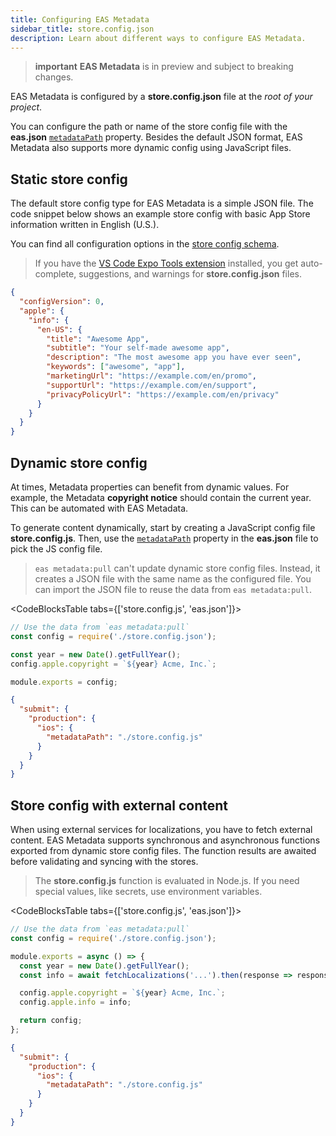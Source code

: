 ```yaml
---
title: Configuring EAS Metadata
sidebar_title: store.config.json
description: Learn about different ways to configure EAS Metadata.
---
```



> **important** **EAS Metadata** is in preview and subject to breaking changes.

EAS Metadata is configured by a **store.config.json** file at the _root of your project_.

You can configure the path or name of the store config file with the **eas.json** [`metadataPath`](../../submit/eas-json.mdx#metadatapath) property.
Besides the default JSON format, EAS Metadata also supports more dynamic config using JavaScript files.

## Static store config

The default store config type for EAS Metadata is a simple JSON file.
The code snippet below shows an example store config with basic App Store information written in English (U.S.).

You can find all configuration options in the [store config schema](/eas/metadata/schema/).

> If you have the [VS Code Expo Tools extension](https://github.com/expo/vscode-expo#readme) installed, you get auto-complete, suggestions, and warnings for **store.config.json** files.

```json store.config.json
{
  "configVersion": 0,
  "apple": {
    "info": {
      "en-US": {
        "title": "Awesome App",
        "subtitle": "Your self-made awesome app",
        "description": "The most awesome app you have ever seen",
        "keywords": ["awesome", "app"],
        "marketingUrl": "https://example.com/en/promo",
        "supportUrl": "https://example.com/en/support",
        "privacyPolicyUrl": "https://example.com/en/privacy"
      }
    }
  }
}
```

## Dynamic store config

At times, Metadata properties can benefit from dynamic values. For example, the Metadata **copyright notice** should contain the current year. This can be automated with EAS Metadata.

To generate content dynamically, start by creating a JavaScript config file **store.config.js**. Then, use the [`metadataPath`](/eas/json/#metadatapath) property in the **eas.json** file to pick the JS config file.

> `eas metadata:pull` can't update dynamic store config files. Instead, it creates a JSON file with the same name as the configured file. You can import the JSON file to reuse the data from `eas metadata:pull`.

<CodeBlocksTable tabs={['store.config.js', 'eas.json']}>

```js
// Use the data from `eas metadata:pull`
const config = require('./store.config.json');

const year = new Date().getFullYear();
config.apple.copyright = `${year} Acme, Inc.`;

module.exports = config;
```

```json
{
  "submit": {
    "production": {
      "ios": {
        "metadataPath": "./store.config.js"
      }
    }
  }
}
```

</CodeBlocksTable>

## Store config with external content

When using external services for localizations, you have to fetch external content.
EAS Metadata supports synchronous and asynchronous functions exported from dynamic store config files.
The function results are awaited before validating and syncing with the stores.

> The **store.config.js** function is evaluated in Node.js. If you need special values, like secrets, use environment variables.

<CodeBlocksTable tabs={['store.config.js', 'eas.json']}>

```js
// Use the data from `eas metadata:pull`
const config = require('./store.config.json');

module.exports = async () => {
  const year = new Date().getFullYear();
  const info = await fetchLocalizations('...').then(response => response.json());

  config.apple.copyright = `${year} Acme, Inc.`;
  config.apple.info = info;

  return config;
};
```

```json
{
  "submit": {
    "production": {
      "ios": {
        "metadataPath": "./store.config.js"
      }
    }
  }
}
```

</CodeBlocksTable>
